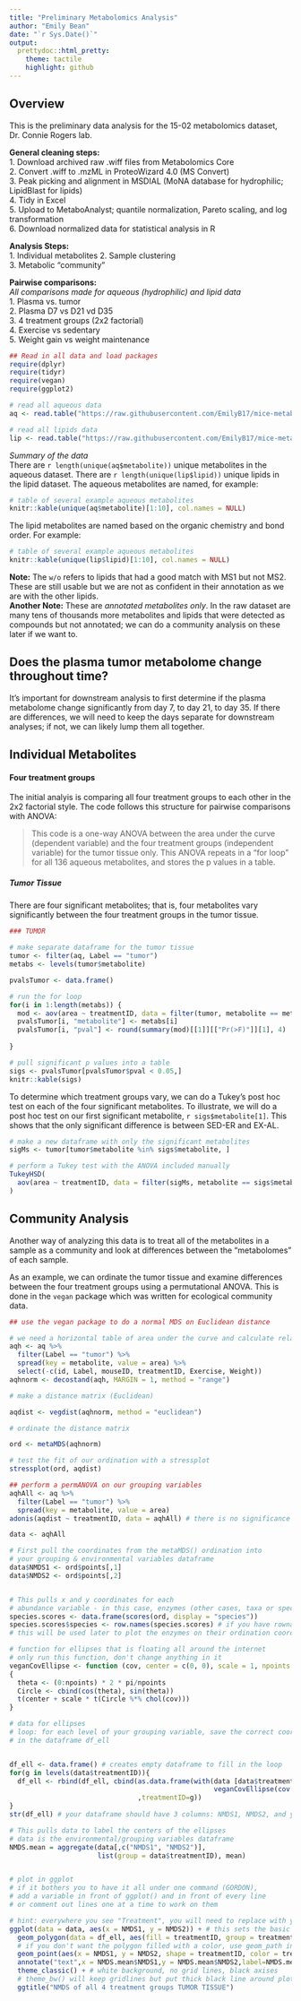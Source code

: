 ```yaml
---
title: "Preliminary Metabolomics Analysis"
author: "Emily Bean"
date: "`r Sys.Date()`"
output:
  prettydoc::html_pretty:
    theme: tactile
    highlight: github
---
```


## Overview

This is the preliminary data analysis for the 15-02 metabolomics dataset, Dr. Connie Rogers lab. 

**General cleaning steps:**  
1. Download archived raw .wiff files from Metabolomics Core  
2. Convert .wiff to .mzML in ProteoWizard 4.0 (MS Convert)  
3. Peak picking and alignment in MSDIAL (MoNA database for hydrophilic; LipidBlast for lipids)  
4. Tidy in Excel  
5. Upload to MetaboAnalyst; quantile normalization, Pareto scaling, and log transformation  
6. Download normalized data for statistical analysis in R  

**Analysis Steps:**  
1. Individual metabolites 
2. Sample clustering    
3. Metabolic "community"    

**Pairwise comparisons:**  
*All comparisons made for aqueous (hydrophilic) and lipid data*  
1. Plasma vs. tumor  
2. Plasma D7 vs D21 vd D35  
3. 4 treatment groups (2x2 factorial)  
4. Exercise vs sedentary  
5. Weight gain vs weight maintenance  



```r
## Read in all data and load packages
require(dplyr)
require(tidyr)
require(vegan)
require(ggplot2)

# read all aqueous data
aq <- read.table("https://raw.githubusercontent.com/EmilyB17/mice-metab/master/data/allAqueousCleaned.txt", header = TRUE, stringsAsFactors = TRUE)

# read all lipids data
lip <- read.table("https://raw.githubusercontent.com/EmilyB17/mice-metab/master/data/allLipidsCleaned.txt", header = TRUE, stringsAsFactors = TRUE)
```

*Summary of the data*  
There are `r length(unique(aq$metabolite))` unique metabolites in the aqueous dataset. There are `r length(unique(lip$lipid)) ` unique lipids in the lipid dataset. The aqueous metabolites are named, for example: 
```r
# table of several example aqueous metabolites
knitr::kable(unique(aq$metabolite)[1:10], col.names = NULL)
```

The lipid metabolites are named based on the organic chemistry and bond order. For example: 
```r
# table of several example aqueous metabolites
knitr::kable(unique(lip$lipid)[1:10], col.names = NULL)
```
**Note:** The ` w/o` refers to lipids that had a good match with MS1 but not MS2. These are still usable but we are not as confident in their annotation as we are with the other lipids.  
**Another Note:** These are _annotated metabolites only_. In the raw dataset are many tens of thousands more metabolites and lipids that were detected as compounds but not annotated; we can do a community analysis on these later if we want to.  

## Does the plasma tumor metabolome change throughout time?  

It's important for downstream analysis to first determine if the plasma metabolome change significantly from day 7, to day 21, to day 35. If there are differences, we will need to keep the days separate for downstream analyses; if not, we can likely lump them all together.

## Individual Metabolites 

#### Four treatment groups

The initial analyis is comparing all four treatment groups to each other in the 2x2 factorial style. The code follows this structure for pairwise comparisons with ANOVA:

>This code is a one-way ANOVA between the area under the curve (dependent variable) and the four treatment groups (independent variable) for the tumor tissue only. This ANOVA repeats in a "for loop" for all 136 aqueous metabolites, and stores the p values in a table. 

##### Tumor Tissue
There are four significant metabolites; that is, four metabolites vary significantly between the four treatment groups in the tumor tissue. 

```r
### TUMOR

# make separate dataframe for the tumor tissue
tumor <- filter(aq, Label == "tumor")
metabs <- levels(tumor$metabolite)

pvalsTumor <- data.frame()

# run the for loop
for(i in 1:length(metabs)) {
  mod <- aov(area ~ treatmentID, data = filter(tumor, metabolite == metabs[i]))
  pvalsTumor[i, "metabolite"] <- metabs[i]
  pvalsTumor[i, "pval"] <- round(summary(mod)[[1]][["Pr(>F)"]][1], 4)
   
}

# pull significant p values into a table
sigs <- pvalsTumor[pvalsTumor$pval < 0.05,]
knitr::kable(sigs)

```

To determine which treatment groups vary, we can do a Tukey's post hoc test on each of the four significant metabolites. To illustrate, we will do a post hoc test on our first significant metabolite, `r sigs$metabolite[1]`. This shows that the only significant difference is between SED-ER and EX-AL.

```r
# make a new dataframe with only the significant metabolites
sigMs <- tumor[tumor$metabolite %in% sigs$metabolite, ]

# perform a Tukey test with the ANOVA included manually
TukeyHSD(
  aov(area ~ treatmentID, data = filter(sigMs, metabolite == sigs$metabolite[1]))
)

```

## Community Analysis

Another way of analyzing this data is to treat all of the metabolites in a sample as a community and look at differences between the "metabolomes" of each sample. 

As an example, we can ordinate the tumor tissue and examine differences between the four treatment groups using a permutational ANOVA. This is done in the `vegan` package which was written for ecological community data.  

```r
## use the vegan package to do a normal MDS on Euclidean distance

# we need a horizontal table of area under the curve and calculate relative abundance
aqh <- aq %>% 
  filter(Label == "tumor") %>% 
  spread(key = metabolite, value = area) %>% 
  select(-c(id, Label, mouseID, treatmentID, Exercise, Weight))
aqhnorm <- decostand(aqh, MARGIN = 1, method = "range")

# make a distance matrix (Euclidean)

aqdist <- vegdist(aqhnorm, method = "euclidean")

# ordinate the distance matrix

ord <- metaMDS(aqhnorm)

# test the fit of our ordination with a stressplot
stressplot(ord, aqdist)

## perform a permANOVA on our grouping variables
aqhAll <- aq %>% 
  filter(Label == "tumor") %>% 
  spread(key = metabolite, value = area)
adonis(aqdist ~ treatmentID, data = aqhAll) # there is no significance

data <- aqhAll

# First pull the coordinates from the metaMDS() ordination into 
# your grouping & environmental variables dataframe
data$NMDS1 <- ord$points[,1]
data$NMDS2 <- ord$points[,2]


# This pulls x and y coordinates for each 
# abundance variable - in this case, enzymes (other cases, taxa or species)
species.scores <- data.frame(scores(ord, display = "species"))
species.scores$species <- row.names(species.scores) # if you have rownames this imports them
# this will be used later to plot the enzymes on their ordination coordinates

# function for ellipses that is floating all around the internet
# only run this function, don't change anything in it
veganCovEllipse <- function (cov, center = c(0, 0), scale = 1, npoints = 100) 
{
  theta <- (0:npoints) * 2 * pi/npoints
  Circle <- cbind(cos(theta), sin(theta))
  t(center + scale * t(Circle %*% chol(cov)))
}

# data for ellipses
# loop: for each level of your grouping variable, save the correct coordinates for an ellipse 
# in the dataframe df_ell


df_ell <- data.frame() # creates empty dataframe to fill in the loop
for(g in levels(data$treatmentID)){
  df_ell <- rbind(df_ell, cbind(as.data.frame(with(data [data$treatmentID==g,],
                                                   veganCovEllipse(cov.wt(cbind(NMDS1,NMDS2),wt=rep(1/length(NMDS1),length(NMDS1)))$cov,center=c(mean(NMDS1),mean(NMDS2)))))
                                ,treatmentID=g))
}
str(df_ell) # your dataframe should have 3 columns: NMDS1, NMDS2, and your grouping variable

# This pulls data to label the centers of the ellipses
# data is the environmental/grouping variables dataframe
NMDS.mean = aggregate(data[,c("NMDS1", "NMDS2")],
                      list(group = data$treatmentID), mean)


# plot in ggplot
# if it bothers you to have it all under one command (GORDON), 
# add a variable in front of ggplot() and in front of every line 
# or comment out lines one at a time to work on them

# hint: everywhere you see "Treatment", you will need to replace with your own grouping variable
ggplot(data = data, aes(x = NMDS1, y = NMDS2)) + # this sets the basic plot
  geom_polygon(data = df_ell, aes(fill = treatmentID, group = treatmentID, alpha=treatmentID)) + #add ellipses, grouped by your grouping variable
  # if you don't want the polygon filled with a color, use geom_path instead of geom_polygon
  geom_point(aes(x = NMDS1, y = NMDS2, shape = treatmentID, color = treatmentID), size = 1) +  #adds ordination points, shaped by grouping variable
  annotate("text",x = NMDS.mean$NMDS1,y = NMDS.mean$NMDS2,label=NMDS.mean$group)   +
  theme_classic() + # white background, no grid lines, black axises
  # theme_bw() will keep gridlines but put thick black line around plot
  ggtitle("NMDS of all 4 treatment groups TUMOR TISSUE")
```

